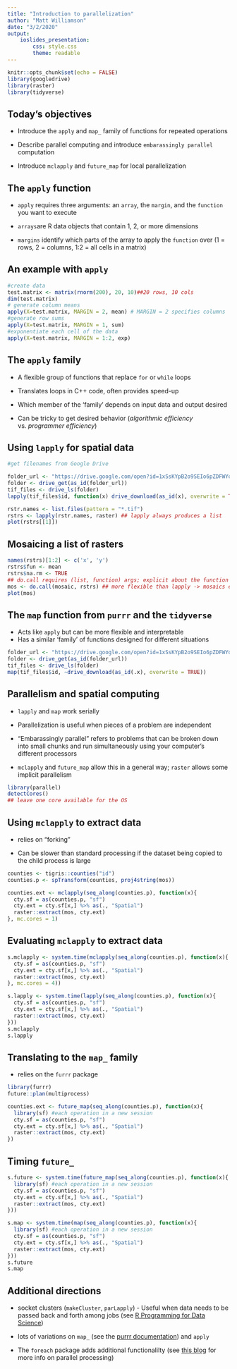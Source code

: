 ```yaml
---
title: "Introduction to parallelization"
author: "Matt Williamson"
date: "3/2/2020"
output: 
    ioslides_presentation:
        css: style.css
        theme: readable
---
```


```r
knitr::opts_chunk$set(echo = FALSE)
library(googledrive)
library(raster)
library(tidyverse)
```

## Today's objectives

- Introduce the `apply` and `map_` family of functions for repeated operations

- Describe parallel computing and introduce `embarassingly parallel` computation

- Introduce `mclapply` and `future_map` for local parallelization

## The `apply` function

- `apply` requires three arguments: an `array`, the `margin`, and the `function` you want to execute

- `arrays`are R data objects that contain 1, 2, or more dimensions

- `margins` identify which parts of the array to apply the `function` over (1 = rows, 2 = columns, 1:2 = all cells in a matrix) 

## An example with `apply`

```r
#create data
test.matrix <- matrix(rnorm(200), 20, 10)##20 rows, 10 cols
dim(test.matrix)
# generate column means
apply(X=test.matrix, MARGIN = 2, mean) # MARGIN = 2 specifies columns
#generate row sums
apply(X=test.matrix, MARGIN = 1, sum)
#exponentiate each cell of the data
apply(X=test.matrix, MARGIN = 1:2, exp)

```


## The `apply` family

- A flexible group of functions that replace `for` or `while` loops

- Translates loops in C++ code, often provides speed-up

- Which member of the 'family' depends on input data and output desired

- Can be tricky to get desired behavior (*algorithmic efficiency* vs. *programmer efficiency*)


## Using `lapply` for spatial data

```r
#get filenames from Google Drive

folder_url <- "https://drive.google.com/open?id=1xSsKYpB2o9SEIo6pZDFWYqVthb162_Zo"
folder <- drive_get(as_id(folder_url))
tif_files <- drive_ls(folder)
lapply(tif_files$id, function(x) drive_download(as_id(x), overwrite = TRUE)) ## need to use function(x) syntax then list other args following to deal with functions with args>1

rstr.names <- list.files(pattern = "*.tif")
rstrs <- lapply(rstr.names, raster) ## lapply always produces a list
plot(rstrs[[1]])
```

## Mosaicing a list of rasters

```r

names(rstrs)[1:2] <- c('x', 'y')
rstrs$fun <- mean
rstrs$na.rm <- TRUE
## do.call requires (list, function) args; explicit about the function args -> great for rasters
mos <- do.call(mosaic, rstrs) ## more flexible than lapply -> mosaics each raster in the list; takes the mean of overlapping vals
plot(mos)
```

## The `map` function from `purrr` and the `tidyverse` 

- Acts like `apply` but can be more flexible and interpretable
- Has a similar 'family' of functions designed for different situations

```r
folder_url <- "https://drive.google.com/open?id=1xSsKYpB2o9SEIo6pZDFWYqVthb162_Zo"
folder <- drive_get(as_id(folder_url))
tif_files <- drive_ls(folder)
map(tif_files$id, ~drive_download(as_id(.x), overwrite = TRUE))
```

## Parallelism and spatial computing

- `lapply` and `map` work serially

- Parallelization is useful when pieces of a problem are independent 

- "Embarassingly parallel" refers to problems that can be broken down into small chunks and run simultaneously using your computer's different processors

- `mclapply` and `future_map` allow this in a general way; `raster` allows some implicit parallelism

```r
library(parallel)
detectCores()
## leave one core available for the OS
```

## Using `mclapply` to extract data

- relies on "forking" 

- Can be slower than standard processing if the dataset being copied to the child process is large
```r
counties <- tigris::counties("id")
counties.p <- spTransform(counties, proj4string(mos))

counties.ext <- mclapply(seq_along(counties.p), function(x){
  cty.sf = as(counties.p, "sf") 
  cty.ext = cty.sf[x,] %>% as(., "Spatial")
  raster::extract(mos, cty.ext)
}, mc.cores = 1)
```

## Evaluating `mclapply` to extract data

```r
s.mclapply <- system.time(mclapply(seq_along(counties.p), function(x){
  cty.sf = as(counties.p, "sf") 
  cty.ext = cty.sf[x,] %>% as(., "Spatial")
  raster::extract(mos, cty.ext)
}, mc.cores = 4))

s.lapply <- system.time(lapply(seq_along(counties.p), function(x){
  cty.sf = as(counties.p, "sf") 
  cty.ext = cty.sf[x,] %>% as(., "Spatial")
  raster::extract(mos, cty.ext)
}))
s.mclapply
s.lapply
```
## Translating to the `map_` family
- relies on the `furrr` package
```r
library(furrr)
future::plan(multiprocess)

counties.ext <- future_map(seq_along(counties.p), function(x){
  library(sf) #each operation in a new session
  cty.sf = as(counties.p, "sf") 
  cty.ext = cty.sf[x,] %>% as(., "Spatial")
  raster::extract(mos, cty.ext)
})

```

## Timing `future_`

```r
s.future <- system.time(future_map(seq_along(counties.p), function(x){
  library(sf) #each operation in a new session
  cty.sf = as(counties.p, "sf") 
  cty.ext = cty.sf[x,] %>% as(., "Spatial")
  raster::extract(mos, cty.ext)
}))

s.map <- system.time(map(seq_along(counties.p), function(x){
  library(sf) #each operation in a new session
  cty.sf = as(counties.p, "sf") 
  cty.ext = cty.sf[x,] %>% as(., "Spatial")
  raster::extract(mos, cty.ext)
}))
s.future
s.map
```


## Additional directions

- socket clusters (`makeCluster`, `parLapply`) - Useful when data needs to be passed back and forth among jobs (see [R Programming for Data Science](https://bookdown.org/rdpeng/rprogdatascience/parallel-computation.html))

- lots of variations on `map_` (see the [purrr documentation](https://purrr.tidyverse.org/reference/map.html)) and `apply`

- The `foreach` package adds additional functionalilty (see [this blog](https://www.r-bloggers.com/how-to-go-parallel-in-r-basics-tips/) for more info on parallel processing)




